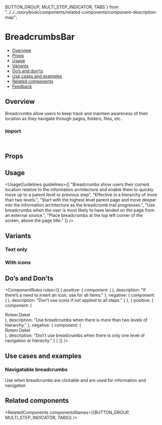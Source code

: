   BUTTON_GROUP,
  MULTI_STEP_INDICATOR,
  TABS
} from "../../../storybook/components/related-components/component-description-map";

<Meta of={BreadcrumbsBarStories} />

# BreadcrumbsBar

- [Overview](#overview)
- [Props](#props)
- [Usage](#usage)
- [Variants](#variants)
- [Do’s and don’ts](#dos-and-donts)
- [Use cases and examples](#use-cases-and-examples)
- [Related components](#related-components)
- [Feedback](#feedback)

## Overview

Breadcrumbs allow users to keep track and maintain awareness of their location as they navigate through pages, folders, files, etc.

<Canvas of={BreadcrumbsBarStories.Overview} />

### Import

```js
import { BreadcrumbsBar } from "@vibe/core";
```

## Props

<PropsTable />

## Usage

<UsageGuidelines
  guidelines={[
    "Breadcrumbs show users their current location relative to the information architecture and enable them to quickly move up to a parent level or previous step",
    "Effective in a hierarchy of more than two levels.",
    "Start with the highest level parent page and move deeper into the information architecture as the breadcrumb trail progresses.",
    "Use breadcrumbs when the user is most likely to have landed on the page from an external source.",
    "Place breadcrumbs at the top left corner of the screen, above the page title."
  ]}
/>

<TipCheckYourself />

## Variants

### Text only

<Canvas of={BreadcrumbsBarStories.TextOnly} />

### With icons

<Canvas of={BreadcrumbsBarStories.WithIcons} />

## Do’s and Don’ts

<ComponentRules
  rules={[
    {
      positive: {
        component: (
          <BreadcrumbsBar type="navigation">
            <BreadcrumbItem text="Workspace" icon={Workspace} isCurrent />
            <BreadcrumbItem text="Folder" icon={Folder} />
            <BreadcrumbItem text="Board" icon={Board} />
            <BreadcrumbItem text="Group" icon={Group} />
          </BreadcrumbsBar>
        ),
        description: "If there’s a need to insert an icon, use for all items."
      },
      negative: {
        component: (
          <BreadcrumbsBar type="navigation">
            <BreadcrumbItem text="Workspace" icon={Workspace} isCurrent />
            <BreadcrumbItem text="Folder" />
            <BreadcrumbItem text="Board" />
            <BreadcrumbItem text="Group" />
          </BreadcrumbsBar>
        ),
        description: "Don’t use icons if not applied to all steps."
      }
    },
    {
      positive: {
        component: (
          <DialogContentContainer className="monday-storybook-breadcrumbs-bar_inline-wrapper">
            <Avatar size="medium" src={person3} type="img" />
            <div className="monday-storybook-breadcrumbs-bar_column-wrapper">
              <span className="monday-storybook-breadcrumbs-bar_title">Rotem Dekel</span>
              <BreadcrumbsBar type="navigation">
                <BreadcrumbItem text="User research" icon={Board} />
                <BreadcrumbItem text="Video sessions" icon={Group} />
              </BreadcrumbsBar>
            </div>
          </DialogContentContainer>
        ),
        description: "Use breadcrumbs when there is more than two levels of hierarchy."
      },
      negative: {
        component: (
          <DialogContentContainer className="monday-storybook-breadcrumbs-bar_inline-wrapper">
            <Avatar size="medium" src={person3} type="img" />
            <div className="monday-storybook-breadcrumbs-bar_column-wrapper">
              <span className="monday-storybook-breadcrumbs-bar_title">Rotem Dekel</span>
              <BreadcrumbsBar type="navigation">
                <BreadcrumbItem text="User research" icon={Board} />
              </BreadcrumbsBar>
            </div>
          </DialogContentContainer>
        ),
        description: "Don’t use breadcrumbs when there is only one level of navigation or hierachy."
      }
    }
  ]}
/>

## Use cases and examples

### Navigatable breadcrumbs

Use when breadcrumbs are clickable and are used for information and navigation

<Canvas of={BreadcrumbsBarStories.NavigatableBreadcrumbs} />

## Related components

<RelatedComponents componentsNames={[BUTTON_GROUP, MULTI_STEP_INDICATOR, TABS]} />
